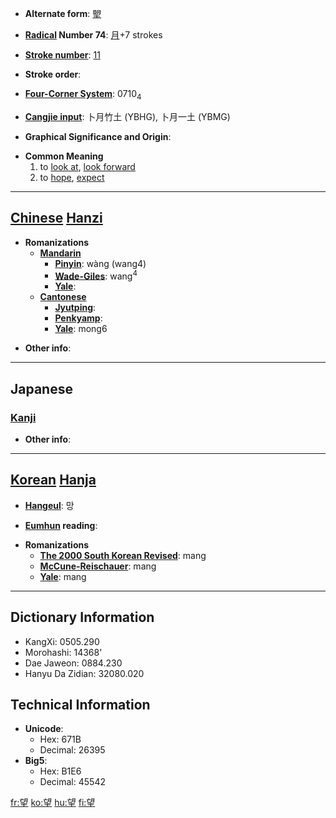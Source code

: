 * '''Alternate form''': [[朢]]

* '''[[Wiktionary:Chinese radical index| Radical]] Number 74''': [[Wiktionary:Chinese radical index 月|月]]+7 strokes

* '''[[Wiktionary:Chinese total strokes index|Stroke number]]''': [[Wiktionary:Chinese total strokes index 11|11]]

* '''Stroke order''': 

* '''[[Wiktionary:Chinese four corner index|Four-Corner System]]''': 0710<sub>4</sub>

* '''[[Wiktionary:Chinese Cangjie index|Cangjie input]]''': 卜月竹土 (YBHG), 卜月一土 (YBMG)

* '''Graphical Significance and Origin''': 

* '''Common Meaning'''
*#to [[look at]], [[look forward]]
*# to [[hope]], [[expect]]


----

== [[Chinese]] [[Hanzi]] ==

* '''Romanizations'''
** '''[[Mandarin]]'''
*** '''[[Pinyin]]''': wàng (wang4)
*** '''[[Wade-Giles]]''': wang<sup>4</sup>
*** '''[[Yale]]''': 
** '''[[Cantonese]]'''
*** '''[[Jyutping]]''':
*** '''[[Penkyamp]]''': 
*** '''[[Yale]]''': mong6

* '''Other info''': 

----

==Japanese==
===[[Kanji]]===
{{kanji|on readings=[[ぼう]] (bō), [[もう]] (mō)
|kun readings=[[のぞむ]] (nozomu), [[のぞみ]] (nozomi), [[もち]] (mochi)
}}

* '''Other info''':  

----

== [[Korean]] [[Hanja]] ==

* '''[[Hangeul]]''': 망

* '''[[Eumhun]] reading''': 

* '''Romanizations'''
** '''[[The 2000 South Korean Revised Romanization|The 2000 South Korean Revised]]''': mang
** '''[[McCune-Reischauer]]''': mang
** '''[[Yale]]''': mang

----

== Dictionary Information ==

* KangXi: 0505.290
* Morohashi: 14368'
* Dae Jaweon: 0884.230
* Hanyu Da Zidian: 32080.020

== Technical Information ==

* '''Unicode''':
** Hex: 671B
** Decimal: 26395
* '''Big5''':
** Hex: B1E6
** Decimal: 45542

[[fr:望]]
[[ko:望]]
[[hu:望]]
[[fi:望]]
